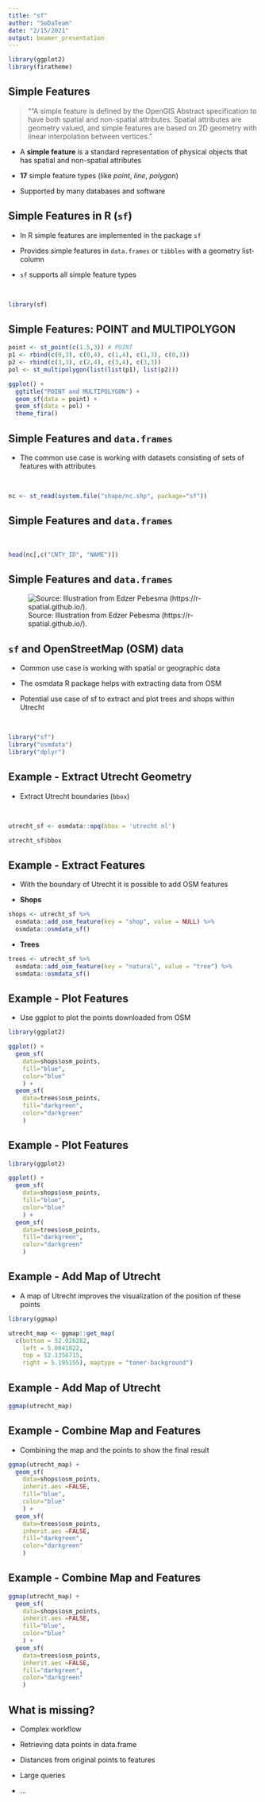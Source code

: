 ```yaml
---
title: "sf"
author: "SoDaTeam"
date: "2/15/2021"
output: beamer_presentation
---
```


```r
library(ggplot2)
library(firatheme)
```

## Simple Features

> "“A simple feature is defined by the OpenGIS Abstract specification to have both spatial and non-spatial attributes. Spatial attributes are geometry valued, and simple features are based on 2D geometry with linear interpolation between vertices.”

- A **simple feature** is a standard representation of physical objects that has spatial and non-spatial attributes 

- **17** simple feature types (like _point_, _line_, _polygon_)

- Supported by many databases and software

## Simple Features in R (`sf`)

- In R simple features are implemented in the package `sf`

- Provides simple features in `data.frames` or `tibbles` with a geometry list-column 

- `sf` supports all simple feature types

$~$

```r
library(sf)
```

## Simple Features: POINT and MULTIPOLYGON

<!-- Plot of the two features types -->
```r
point <- st_point(c(1.5,3)) # POINT
p1 <- rbind(c(0,3), c(0,4), c(1,4), c(1,3), c(0,3))
p2 <- rbind(c(3,3), c(2,4), c(3,4), c(3,3))
pol <- st_multipolygon(list(list(p1), list(p2)))
```

```r
ggplot() +
  ggtitle("POINT and MULTIPOLYGON") +
  geom_sf(data = point) +
  geom_sf(data = pol) +
  theme_fira()
```

## Simple Features and `data.frames`

- The common use case is working with datasets consisting of sets of features with attributes

$~$

\footnotesize
```r
nc <- st_read(system.file("shape/nc.shp", package="sf"))
```
\normalsize

## Simple Features and `data.frames`

$~$

\footnotesize
```r
head(nc[,c("CNTY_ID", "NAME")])
```
\normalsize

## Simple Features and `data.frames`

![Source: Illustration from Edzer Pebesma (https://r-spatial.github.io/).](img/sf_xfig.png)


## `sf` and OpenStreetMap (OSM) data

- Common use case is working with spatial or geographic data

- The osmdata R package helps with extracting data from OSM

- Potential use case of sf to extract and plot trees and shops within Utrecht


$~$

```r
library("sf")
library("osmdata")
library("dplyr")
```

## Example - Extract Utrecht Geometry

- Extract Utrecht boundaries (`bbox`) 

$~$

```r
utrecht_sf <- osmdata::opq(bbox = 'utrecht nl')

utrecht_sf$bbox
```

## Example - Extract Features 

- With the boundary of Utrecht it is possible to add OSM features 

- **Shops**
\tiny
```r
shops <- utrecht_sf %>% 
  osmdata::add_osm_feature(key = "shop", value = NULL) %>%
  osmdata::osmdata_sf()
```
\normalsize

- **Trees**
\tiny
```r
trees <- utrecht_sf %>%
  osmdata::add_osm_feature(key = "natural", value = "tree") %>% 
  osmdata::osmdata_sf()
```
\normalsize

## Example - Plot Features 

- Use ggplot to plot the points downloaded from OSM

```r
library(ggplot2)

ggplot() + 
  geom_sf(
    data=shops$osm_points,
    fill="blue",
    color="blue"
    ) +
  geom_sf(
    data=trees$osm_points,
    fill="darkgreen",
    color="darkgreen"
    )
```

## Example - Plot Features 

```r
library(ggplot2)

ggplot() + 
  geom_sf(
    data=shops$osm_points,
    fill="blue",
    color="blue"
    ) +
  geom_sf(
    data=trees$osm_points,
    fill="darkgreen",
    color="darkgreen"
    )
```

## Example - Add Map of Utrecht

- A map of Utrecht improves the visualization of the position of these points

```r
library(ggmap)

utrecht_map <- ggmap::get_map(
  c(bottom = 52.026282,
    left = 5.0041822,
    top = 52.1356715,
    right = 5.195155), maptype = "toner-background")
```

## Example - Add Map of Utrecht

```r
ggmap(utrecht_map)
```

## Example - Combine Map and Features

- Combining the map and the points to show the final result

```r
ggmap(utrecht_map) + 
  geom_sf(
    data=shops$osm_points,
    inherit.aes =FALSE,
    fill="blue",
    color="blue"
    ) + 
  geom_sf(
    data=trees$osm_points,
    inherit.aes =FALSE,
    fill="darkgreen",
    color="darkgreen"
    )
```

## Example - Combine Map and Features

```r
ggmap(utrecht_map) + 
  geom_sf(
    data=shops$osm_points,
    inherit.aes =FALSE,
    fill="blue",
    color="blue"
    ) + 
  geom_sf(
    data=trees$osm_points,
    inherit.aes =FALSE,
    fill="darkgreen",
    color="darkgreen"
    )
```

## What is missing?

- Complex workflow

- Retrieving data points in data.frame

- Distances from original points to features

- Large queries

- ...


